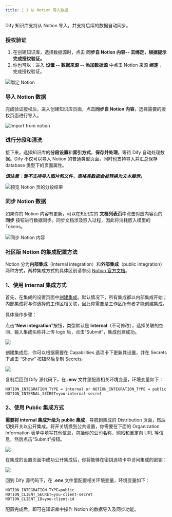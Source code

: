 ```yaml
---
title: 1.1 从 Notion 导入数据
---
```


Dify 知识库支持从 Notion 导入，并支持后续的数据自动同步。

### 授权验证

1. 在创建知识库，选择数据源时，点击 **同步自 Notion 内容-- 去绑定，根据提示完成授权验证。**
2. 你也可以：进入 **设置 -- 数据来源 -- 添加数据源** 中点击 Notion 来源 **绑定** ，完成授权验证。

![绑定 Notion](https://assets-docs.dify.ai/2024/12/f1d5bcdcfbd57407e0bce1597df4daad.png)

### 导入 Notion 数据

完成验证授权后，进入创建知识库页面，点击**同步自 Notion 内容**，选择需要的授权页面进行导入。

![Import from notion](https://assets-docs.dify.ai/2025/01/ac130faeb40a59662c2f63b9680d061e.png)

### 进行分段和清洗

接下来，选择知识库的**分段设置**和**索引方式**，**保存并处理**。等待 Dify 自动处理数据。Dify 不仅可以导入 Notion 的普通类型页面，同时也支持导入并汇总保存 database 类型下的页面属性。

_**请注意：暂不支持导入图片和文件，表格类数据会被转换为文本展示。**_

![预览 Notion 页的分段结果](https://assets-docs.dify.ai/2024/12/ab1b1aa690adad153cac0a321b6b7585.png)

### 同步 Notion 数据

如果你的 Notion 内容有更新，可以在知识库的 **文档列表页**中点击对应内容页的 **同步** 按钮进行数据同步。同步文档涉及嵌入过程，因此将消耗嵌入模型的 Tokens。

![同步 Notion 内容](https://assets-docs.dify.ai/2024/12/af7cabd98c3aac392819d9041cc408de.png)

### 社区版 Notion 的集成配置方法

Notion 分为**内部集成**（internal integration）和**外部集成**（public integration）两种方式，两种集成方式的具体区别请参阅 [Notion 官方文档](https://developers.notion.com/docs/authorization)。

### 1、**使用 internal 集成方式**

首先，在集成的设置页面中[创建集成](https://www.notion.so/my-integrations)。默认情况下，所有集成都以内部集成开始；内部集成将与你选择的工作区相关联，因此你需要是工作区所有者才能创建集成。

具体操作步骤：

点击“**New integration**”按钮，类型默认是 **Internal**（不可修改），选择关联的空间，输入集成名称并上传 logo 后，点击“Submit”，集成创建成功。

![](https://assets-docs.dify.ai/2025/04/f66f75df7e5601508c69377f813cdbcc.png)

创建集成后，你可以根据需要在 Capabilities 选项卡下更新其设置，并在 Secrets 下点击 “Show” 按钮然后复制 Secrets。

![](https://assets-docs.dify.ai/2025/04/83c1f1699ec4165b56ae8fea304d35f5.png)

复制后回到 Dify 源代码下，在 **.env** 文件里配置相关环境变量，环境变量如下：

```
NOTION_INTEGRATION_TYPE = internal or NOTION_INTEGRATION_TYPE = public
NOTION_INTERNAL_SECRET=you-internal-secret
```

### 2、**使用 Public 集成方式**

**需要将 internal 集成升级为 public 集成**，导航到集成的 Distribution 页面，然后切换开关以公开集成。将开关切换到公共设置，你需要在下面的 Organization Information 表单中填写其他信息，包括你的公司名称、网站和重定向 URL 等信息，然后点击“Submit”按钮。

![](https://assets-docs.dify.ai/2025/04/c37759d54f8e72685e1cacffa23d2e9f.png)

在集成的设置页面中成功公开集成后，你将能够在密钥选项卡中访问集成的密钥：

![](https://assets-docs.dify.ai/2025/04/c4af8b95298c6b86d80406bec09c31e7.png)

回到 Dify 源代码下，在 **.env** 文件里配置相关环境变量，环境变量如下：

```
NOTION_INTEGRATION_TYPE=public
NOTION_CLIENT_SECRET=you-client-secret
NOTION_CLIENT_ID=you-client-id
```

配置完成后，即可在知识库中操作 Notion 的数据导入及同步功能。
